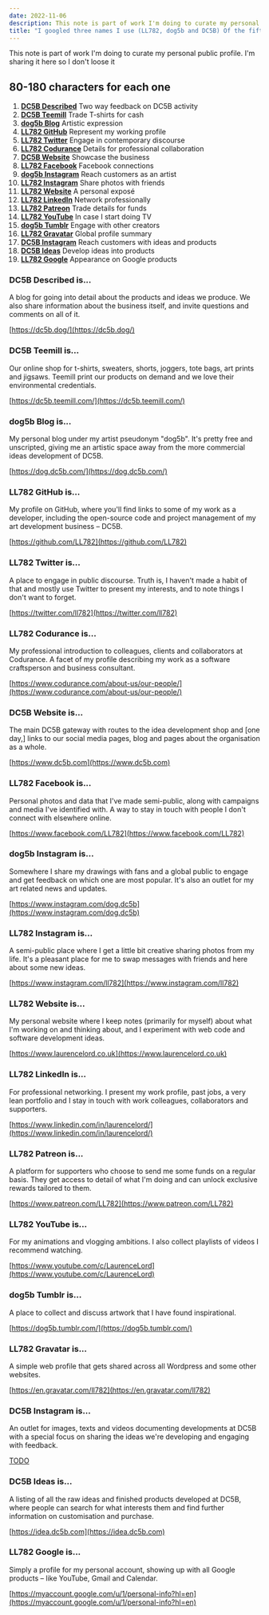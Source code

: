 ```yaml
---
date: 2022-11-06
description: This note is part of work I'm doing to curate my personal public profile. I'm sharing it here so I don't loose it.
title: "I googled three names I use (LL782, dog5b and DC5B) Of the fifty-three accounts I'm fine with sixteen and will close five, ignore three and update the other twenty-nine. My next task is describing the nineteen that I'm updating as a priority."
---
```


<aside>
  This note is part of work I'm doing to curate my personal public profile. I'm
  sharing it here so I don't loose it
</aside>

## 80-180 characters for each one

1. **[DC5B Described](#dc5b-described)** Two way feedback on DC5B activity
1. **[DC5B Teemill](#dc5b-teemill)** Trade T-shirts for cash
1. **[dog5b Blog](#dog5b-blog)** Artistic expression
1. **[LL782 GitHub](#ll782-github)** Represent my working profile
1. **[LL782 Twitter](#ll782-twitter)** Engage in contemporary discourse
1. **[LL782 Codurance](#ll782-codurance)** Details for professional collaboration
1. **[DC5B Website](#dc5b-website)** Showcase the business
1. **[LL782 Facebook](#ll782-facebook)** Facebook connections
1. **[dog5b Instagram](#dog5b-instagram)** Reach customers as an artist
1. **[LL782 Instagram](#ll782-instagram)** Share photos with friends
1. **[LL782 Website](#ll782-website)** A personal exposé
1. **[LL782 LinkedIn](#ll782-linkedin)** Network professionally
1. **[LL782 Patreon](#ll782-patreon)** Trade details for funds
1. **[LL782 YouTube](#ll782-youtube)** In case I start doing TV
1. **[dog5b Tumblr](#dog5b-tumblr)** Engage with other creators
1. **[LL782 Gravatar](#ll782-gravatar)** Global profile summary
1. **[DC5B Instagram](#dc5b-instagram)** Reach customers with ideas and products
1. **[DC5B Ideas](#dc5b-ideas)** Develop ideas into products
1. **[LL782 Google](#ll782-google)** Appearance on Google products

<a id="dc5b-described" name="dc5b-described" />

### DC5B Described is...

A blog for going into detail about the products and ideas we produce. We also share information about the business itself, and invite questions and comments on all of it.

[https://dc5b.dog/](https://dc5b.dog/)

<a id="dc5b-teemill" name="dc5b-teemill" />

### DC5B Teemill is...

Our online shop for t-shirts, sweaters, shorts, joggers, tote bags, art prints and jigsaws. Teemill print our products on demand and we love their environmental credentials.

[https://dc5b.teemill.com/](https://dc5b.teemill.com/)

<a id="dog5b-blog" name="dog5b-blog" />

### dog5b Blog is...

My personal blog under my artist pseudonym "dog5b". It's pretty free and unscripted, giving me an artistic space away from the more commercial ideas development of DC5B.

[https://dog.dc5b.com/](https://dog.dc5b.com/)

<a id="ll782-github" name="ll782-github" />

### LL782 GitHub is...

My profile on GitHub, where you'll find links to some of my work as a developer, including the open-source code and project management of my art development business – DC5B.

[https://github.com/LL782](https://github.com/LL782)

<a id="ll782-twitter" name="ll782-twitter" />

### LL782 Twitter is...

A place to engage in public discourse. Truth is, I haven't made a habit of that and mostly use Twitter to present my interests, and to note things I don't want to forget.

[https://twitter.com/ll782](https://twitter.com/ll782)

<a id="ll782-codurance" name="ll782-codurance" />

### LL782 Codurance is...

My professional introduction to colleagues, clients and collaborators at Codurance. A facet of my profile describing my work as a software craftsperson and business consultant.

[https://www.codurance.com/about-us/our-people/](https://www.codurance.com/about-us/our-people/)

<a id="dc5b-website" name="dc5b-website" />

### DC5B Website is...

The main DC5B gateway with routes to the idea development shop and [one day,] links to our social media pages, blog and pages about the organisation as a whole.

[https://www.dc5b.com](https://www.dc5b.com)

<a id="ll782-facebook" name="ll782-facebook" />

### LL782 Facebook is...

Personal photos and data that I've made semi-public, along with campaigns and media I've identified with. A way to stay in touch with people I don't connect with elsewhere online.

[https://www.facebook.com/LL782](https://www.facebook.com/LL782)

<a id="dog5b-instagram" name="dog5b-instagram" />

### dog5b Instagram is...

Somewhere I share my drawings with fans and a global public to engage and get feedback on which one are most popular. It's also an outlet for my art related news and updates.

[https://www.instagram.com/dog.dc5b](https://www.instagram.com/dog.dc5b)

<a id="ll782-instagram" name="ll782-instagram" />

### LL782 Instagram is...

A semi-public place where I get a little bit creative sharing photos from my life. It's a pleasant place for me to swap messages with friends and here about some new ideas.

[https://www.instagram.com/ll782](https://www.instagram.com/ll782)

<a id="ll782-website" name="ll782-website" />

### LL782 Website is...

My personal website where I keep notes (primarily for myself) about what I'm working on and thinking about, and I experiment with web code and software development ideas.

[https://www.laurencelord.co.uk](https://www.laurencelord.co.uk)

<a id="ll782-linkedin" name="ll782-linkedin" />

### LL782 LinkedIn is...

For professional networking. I present my work profile, past jobs, a very lean portfolio and I stay in touch with work colleagues, collaborators and supporters.

[https://www.linkedin.com/in/laurencelord/](https://www.linkedin.com/in/laurencelord/)

<a id="ll782-patreon" name="ll782-patreon" />

### LL782 Patreon is...

A platform for supporters who choose to send me some funds on a regular basis. They get access to detail of what I'm doing and can unlock exclusive rewards tailored to them.

[https://www.patreon.com/LL782](https://www.patreon.com/LL782)

<a id="ll782-youtube" name="ll782-youtube" />

### LL782 YouTube is...

For my animations and vlogging ambitions. I also collect playlists of videos I recommend watching.

[https://www.youtube.com/c/LaurenceLord](https://www.youtube.com/c/LaurenceLord)

<a id="dog5b-tumblr" name="dog5b-tumblr" />

### dog5b Tumblr is...

A place to collect and discuss artwork that I have found inspirational.

[https://dog5b.tumblr.com/](https://dog5b.tumblr.com/)

<a id="ll782-gravatar" name="ll782-gravatar" />

### LL782 Gravatar is...

A simple web profile that gets shared across all Wordpress and some other websites.

[https://en.gravatar.com/ll782](https://en.gravatar.com/ll782)

<a id="dc5b-instagram" name="dc5b-instagram" />

### DC5B Instagram is...

An outlet for images, texts and videos documenting developments at DC5B with a special focus on sharing the ideas we're developing and engaging with feedback.

[TODO](#)

<a id="dc5b-ideas" name="dc5b-ideas" />

### DC5B Ideas is...

A listing of all the raw ideas and finished products developed at DC5B, where people can search for what interests them and find further information on customisation and purchase.

[https://idea.dc5b.com](https://idea.dc5b.com)

<a id="ll782-google" name="ll782-google" />

### LL782 Google is...

Simply a profile for my personal account, showing up with all Google products – like YouTube, Gmail and Calendar.

[https://myaccount.google.com/u/1/personal-info?hl=en](https://myaccount.google.com/u/1/personal-info?hl=en)
